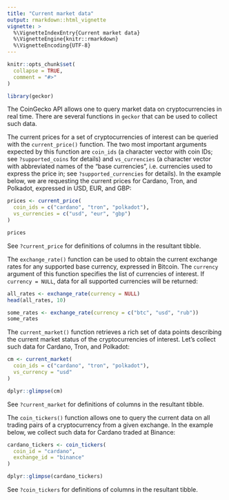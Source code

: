 ```yaml
---
title: "Current market data"
output: rmarkdown::html_vignette
vignette: >
  %\VignetteIndexEntry{Current market data}
  %\VignetteEngine{knitr::rmarkdown}
  %\VignetteEncoding{UTF-8}
---
```


```r
knitr::opts_chunk$set(
  collapse = TRUE,
  comment = "#>"
)
```

```r
library(geckor)
```

The CoinGecko API allows one to query market data on cryptocurrencies in real time. There are several functions in `geckor` that can be used to collect such data.

The current prices for a set of cryptocurrencies of interest can be queried with the `current_price()` function. The two most important arguments expected by this function are `coin_ids` (a character vector with coin IDs; see `?supported_coins` for details) and `vs_currencies` (a character vector with abbreviated names of the "base currencies", i.e. currencies used to express the price in; see `?supported_currencies` for details). In the example below, we are requesting the current prices for Cardano, Tron, and Polkadot, expressed in USD, EUR, and GBP:

```r
prices <- current_price(
  coin_ids = c("cardano", "tron", "polkadot"),
  vs_currencies = c("usd", "eur", "gbp")
)

prices
```

See `?current_price` for definitions of columns in the resultant tibble.

The `exchange_rate()` function can be used to obtain the current exchange rates for any supported base currency, expressed in Bitcoin. The `currency` argument of this function specifies the list of currencies of interest. If `currency = NULL`, data for all supported currencies will be returned:

```r
all_rates <- exchange_rate(currency = NULL)
head(all_rates, 10)

some_rates <- exchange_rate(currency = c("btc", "usd", "rub"))
some_rates
```

The `current_market()` function retrieves a rich set of data points describing the current market status of the cryptocurrencies of interest. Let's collect such data for Cardano, Tron, and Polkadot:

```r
cm <- current_market(
  coin_ids = c("cardano", "tron", "polkadot"),
  vs_currency = "usd"
)

dplyr::glimpse(cm)
```

See `?current_market` for definitions of columns in the resultant tibble.

The `coin_tickers()` function allows one to query the current data on all trading pairs of a cryptocurrency from a given exchange. In the example below, we collect such data for Cardano traded at Binance:

```r
cardano_tickers <- coin_tickers(
  coin_id = "cardano",
  exchange_id = "binance"
)

dplyr::glimpse(cardano_tickers)
```

See `?coin_tickers` for definitions of columns in the resultant tibble.
